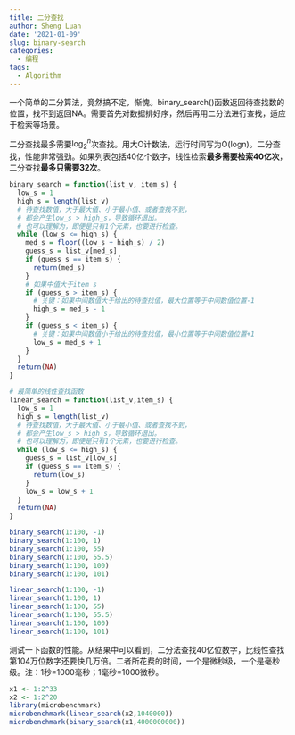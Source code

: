 ```yaml
---
title: 二分查找
author: Sheng Luan
date: '2021-01-09'
slug: binary-search
categories:
  - 编程
tags:
  - Algorithm
---
```


一个简单的二分算法，竟然搞不定，惭愧。binary_search()函数返回待查找数的位置，找不到返回NA。需要首先对数据排好序，然后再用二分法进行查找，适应于检索等场景。

二分查找最多需要$\log_{2}^{n}$次查找。用大O计数法，运行时间写为O(logn)。二分查找，性能非常强劲。如果列表包括40亿个数字，线性检索**最多需要检索40亿次**，二分查找**最多只需要32次**。

```r
binary_search = function(list_v, item_s) {
  low_s = 1
  high_s = length(list_v)
  # 待查找数值，大于最大值、小于最小值、或者查找不到，
  # 都会产生low_s > high_s，导致循环退出。
  # 也可以理解为，即便是只有1个元素，也要进行检查。
  while (low_s <= high_s) {
    med_s = floor((low_s + high_s) / 2)
    guess_s = list_v[med_s]
    if (guess_s == item_s) {
      return(med_s)
    }
    # 如果中值大于item_s
    if (guess_s > item_s) {
      # 关键：如果中间数值大于给出的待查找值，最大位置等于中间数值位置-1
      high_s = med_s - 1
    }
    if (guess_s < item_s) {
      # 关键：如果中间数值小于给出的待查找值，最小位置等于中间数值位置+1
      low_s = med_s + 1
    }
  }
  return(NA)
}

# 最简单的线性查找函数
linear_search = function(list_v,item_s) {
  low_s = 1
  high_s = length(list_v)
  # 待查找数值，大于最大值、小于最小值、或者查找不到，
  # 都会产生low_s > high_s，导致循环退出。
  # 也可以理解为，即便是只有1个元素，也要进行检查。
  while (low_s <= high_s) {
    guess_s = list_v[low_s]
    if (guess_s == item_s) {
      return(low_s)
    }
    low_s = low_s + 1
  }
  return(NA)
}

binary_search(1:100, -1)
binary_search(1:100, 1)
binary_search(1:100, 55)
binary_search(1:100, 55.5)
binary_search(1:100, 100)
binary_search(1:100, 101)

linear_search(1:100, -1)
linear_search(1:100, 1)
linear_search(1:100, 55)
linear_search(1:100, 55.5)
linear_search(1:100, 100)
linear_search(1:100, 101)
```

测试一下函数的性能。从结果中可以看到，二分法查找40亿位数字，比线性查找第104万位数字还要快几万倍。二者所花费的时间，一个是微秒级，一个是毫秒级。注：1秒=1000毫秒；1毫秒=1000微秒。
```r
x1 <- 1:2^33
x2 <- 1:2^20
library(microbenchmark)
microbenchmark(linear_search(x2,1040000))
microbenchmark(binary_search(x1,4000000000))
```



